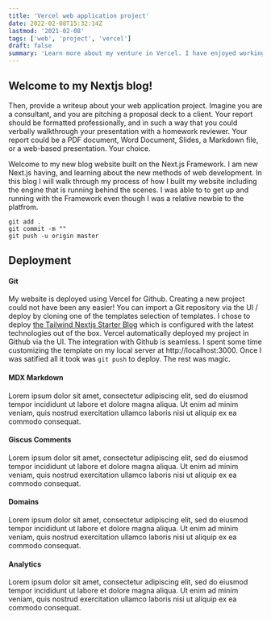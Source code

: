 ```yaml
---
title: 'Vercel web application project'
date: 2022-02-08T15:32:14Z
lastmod: '2021-02-08'
tags: ['web', 'project', 'vercel']
draft: false
summary: 'Learn more about my venture in Vercel. I have enjoyed working with the platform and developing this site'
---
```


## Welcome to my Nextjs blog!

Then, provide a writeup about your web application project. Imagine you are a consultant, and you are pitching a proposal deck to a client. Your report should be formatted professionally, and in such a way that you could verbally walkthrough your presentation with a homework reviewer. Your report could be a PDF document, Word Document, Slides, a Markdown file, or a web-based presentation. Your choice.

Welcome to my new blog website built on the Next.js Framework. I am new Next.js having, and learning about the new methods of web development. In this blog I will walk through my process of how I built my website including the engine that is running behind the scenes. I was able to to get up and running with the Framework even though I was a relative newbie to the platfrom.

```
git add .
git commit -m ""
git push -u origin master
```

## Deployment

#### Git

My website is deployed using Vercel for Github. Creating a new project could not have been any easier! You can import a Git repository via the UI / deploy by cloning one of the templates selection of templates. I chose to deploy [the Tailwind Nextjs Starter Blog](https://tailwind-nextjs-starter-blog.vercel.app/blog/introducing-tailwind-nextjs-starter-blog) which is configured with the latest technologies out of the box. Vercel automatically deployed my project in Github via the UI. The integration with Github is seamless. I spent some time customizing the template on my local server at http://localhost:3000. Once I was satified all it took was `git push` to deploy. The rest was magic.

#### MDX Markdown

Lorem ipsum dolor sit amet, consectetur adipiscing elit, sed do eiusmod tempor incididunt ut labore et dolore magna aliqua. Ut enim ad minim veniam, quis nostrud exercitation ullamco laboris nisi ut aliquip ex ea commodo consequat. 

#### Giscus Comments

Lorem ipsum dolor sit amet, consectetur adipiscing elit, sed do eiusmod tempor incididunt ut labore et dolore magna aliqua. Ut enim ad minim veniam, quis nostrud exercitation ullamco laboris nisi ut aliquip ex ea commodo consequat. 

#### Domains

Lorem ipsum dolor sit amet, consectetur adipiscing elit, sed do eiusmod tempor incididunt ut labore et dolore magna aliqua. Ut enim ad minim veniam, quis nostrud exercitation ullamco laboris nisi ut aliquip ex ea commodo consequat.

#### Analytics

Lorem ipsum dolor sit amet, consectetur adipiscing elit, sed do eiusmod tempor incididunt ut labore et dolore magna aliqua. Ut enim ad minim veniam, quis nostrud exercitation ullamco laboris nisi ut aliquip ex ea commodo consequat.


